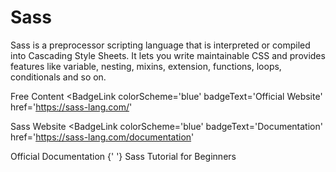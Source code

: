 # Sass

Sass is a preprocessor scripting language that is interpreted or compiled into Cascading Style Sheets. It lets you write maintainable CSS and provides features like variable, nesting, mixins, extension, functions, loops, conditionals and so on.

<ResourceGroupTitle>Free Content</ResourceGroupTitle>
<BadgeLink
  colorScheme='blue'
  badgeText='Official Website'
  href='https://sass-lang.com/'
>
  Sass Website
</BadgeLink>
<BadgeLink
  colorScheme='blue'
  badgeText='Documentation'
  href='https://sass-lang.com/documentation'
>
  Official Documentation
</BadgeLink>
<BadgeLink badgeText='Watch' href='https://www.youtube.com/watch?v=_a5j7KoflTs'>
  {' '}
  Sass Tutorial for Beginners
</BadgeLink>
